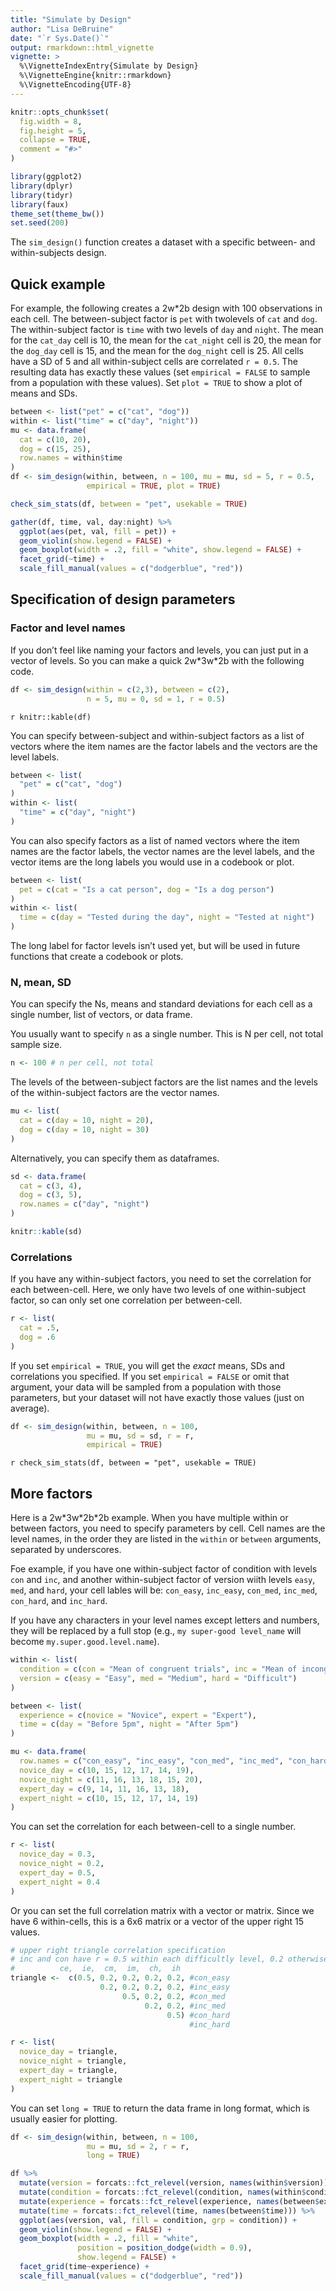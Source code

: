 ```yaml
---
title: "Simulate by Design"
author: "Lisa DeBruine"
date: "`r Sys.Date()`"
output: rmarkdown::html_vignette
vignette: >
  %\VignetteIndexEntry{Simulate by Design}
  %\VignetteEngine{knitr::rmarkdown}
  %\VignetteEncoding{UTF-8}
---
```


```r
knitr::opts_chunk$set(
  fig.width = 8,
  fig.height = 5,
  collapse = TRUE,
  comment = "#>"
)

library(ggplot2)
library(dplyr)
library(tidyr)
library(faux)
theme_set(theme_bw())
set.seed(200)
```

The `sim_design()` function creates a dataset with a specific between- and within-subjects design. 


## Quick example

For example, the following creates a 2w*2b design with 100 observations in each cell. The between-subject factor is `pet` with twolevels of `cat` and `dog`. The within-subject factor is `time` with two levels of `day` and `night`. The mean for the `cat_day` cell is 10, the mean for the `cat_night` cell is 20, the mean for the `dog_day` cell is 15, and the mean for the `dog_night` cell is 25. All cells have a SD of 5 and all within-subject cells are correlated <code>r = 0.5</code>. The resulting data has exactly these values (set `empirical = FALSE` to sample from a population with these values). Set `plot = TRUE` to show a plot of means and SDs.

```r
between <- list("pet" = c("cat", "dog"))
within <- list("time" = c("day", "night"))
mu <- data.frame(
  cat = c(10, 20),
  dog = c(15, 25),
  row.names = within$time
)
df <- sim_design(within, between, n = 100, mu = mu, sd = 5, r = 0.5, 
                 empirical = TRUE, plot = TRUE)
```


```r
check_sim_stats(df, between = "pet", usekable = TRUE)
```

```r
gather(df, time, val, day:night) %>%
  ggplot(aes(pet, val, fill = pet)) +
  geom_violin(show.legend = FALSE) +
  geom_boxplot(width = .2, fill = "white", show.legend = FALSE) +
  facet_grid(~time) +
  scale_fill_manual(values = c("dodgerblue", "red"))
```

## Specification of design parameters

### Factor and level names

If you don't feel like naming your factors and levels, you can just put in a vector of levels. So you can make a quick 2w\*3w\*2b with the following code.

```r
df <- sim_design(within = c(2,3), between = c(2), 
                 n = 5, mu = 0, sd = 1, r = 0.5)
```

`r knitr::kable(df)`

You can specify between-subject and within-subject factors as a list of vectors where the item names are the factor labels and the vectors are the level labels.

```r
between <- list(
  "pet" = c("cat", "dog")
)
within <- list(
  "time" = c("day", "night")
)
```

You can also specify factors as a list of named vectors where the item names are the factor labels, the vector names are the level labels, and the vector items are the long labels you would use in a codebook or plot.

```r
between <- list(
  pet = c(cat = "Is a cat person", dog = "Is a dog person")
)
within <- list(
  time = c(day = "Tested during the day", night = "Tested at night")
)
```

The long label for factor levels isn't used yet, but will be used in future functions that create a codebook or plots.


### N, mean, SD

You can specify the Ns, means and standard deviations for each cell as a single number, list of vectors, or data frame. 

You usually want to specify `n` as a single number. This is N per cell, not total sample size.

```r
n <- 100 # n per cell, not total
```

The levels of the between-subject factors are the list names and the levels of the within-subject factors are the vector names. 

```r
mu <- list(
  cat = c(day = 10, night = 20),
  dog = c(day = 10, night = 30)
)
```

Alternatively, you can specify them as dataframes.

```r
sd <- data.frame(
  cat = c(3, 4),
  dog = c(3, 5),
  row.names = c("day", "night")
)
```

```r
knitr::kable(sd)
```


### Correlations

If you have any within-subject factors, you need to set the correlation for each between-cell. Here, we only have two levels of one within-subject factor, so can only set one correlation per between-cell.

```r
r <- list(
  cat = .5,
  dog = .6
)
```

If you set `empirical = TRUE`, you will get the *exact* means, SDs and correlations you specified. If you set `empirical = FALSE` or omit that argument, your data will be sampled from a population with those parameters, but your dataset will not have exactly those values (just on average).

```r
df <- sim_design(within, between, n = 100, 
                 mu = mu, sd = sd, r = r,
                 empirical = TRUE)
```

`r check_sim_stats(df, between = "pet", usekable = TRUE)`

## More factors

Here is a 2w\*3w\*2b\*2b example. When you have multiple within or between factors, you need to specify parameters by cell. Cell names are the level names, in the order they are listed in the `within` or `between` arguments, separated by underscores. 

Foe example, if you have one within-subject factor of condition with levels `con` and `inc`, and another within-subject factor of version wiith levels `easy`, `med`, and `hard`, your cell lables will be: `con_easy`, `inc_easy`, `con_med`, `inc_med`, `con_hard`, and `inc_hard`.

If you have any characters in your level names except letters and numbers, they will be replaced by a full stop (e.g., `my super-good level_name` will become `my.super.good.level.name`).

```r
within <- list(
  condition = c(con = "Mean of congruent trials", inc = "Mean of incongruent trials"),
  version = c(easy = "Easy", med = "Medium", hard = "Difficult")
)

between <- list(
  experience = c(novice = "Novice", expert = "Expert"),
  time = c(day = "Before 5pm", night = "After 5pm")
)

mu <- data.frame(
  row.names = c("con_easy", "inc_easy", "con_med", "inc_med", "con_hard", "inc_hard"),
  novice_day = c(10, 15, 12, 17, 14, 19),
  novice_night = c(11, 16, 13, 18, 15, 20),
  expert_day = c(9, 14, 11, 16, 13, 18),
  expert_night = c(10, 15, 12, 17, 14, 19)
)
```

You can set the correlation for each between-cell to a single number.

```r
r <- list(
  novice_day = 0.3,
  novice_night = 0.2,
  expert_day = 0.5,
  expert_night = 0.4
)
```

Or you can set the full correlation matrix with a vector or matrix. Since we have 6 within-cells, this is a 6x6 matrix or a vector of the upper right 15 values.

```r
# upper right triangle correlation specification
# inc and con have r = 0.5 within each difficultly level, 0.2 otherwise
#          ce,  ie,  cm,  im,  ch,  ih
triangle <-  c(0.5, 0.2, 0.2, 0.2, 0.2, #con_easy
                    0.2, 0.2, 0.2, 0.2, #inc_easy
                         0.5, 0.2, 0.2, #con_med
                              0.2, 0.2, #inc_med
                                   0.5) #con_hard
                                        #inc_hard

r <- list(
  novice_day = triangle,
  novice_night = triangle,
  expert_day = triangle,
  expert_night = triangle
)
```

You can set `long = TRUE` to return the data frame in long format, which is usually easier for plotting. 

```r
df <- sim_design(within, between, n = 100, 
                 mu = mu, sd = 2, r = r, 
                 long = TRUE)
```


```r
df %>%
  mutate(version = forcats::fct_relevel(version, names(within$version))) %>%
  mutate(condition = forcats::fct_relevel(condition, names(within$condition))) %>%
  mutate(experience = forcats::fct_relevel(experience, names(between$experience))) %>%
  mutate(time = forcats::fct_relevel(time, names(between$time))) %>%
  ggplot(aes(version, val, fill = condition, grp = condition)) +
  geom_violin(show.legend = FALSE) +
  geom_boxplot(width = .2, fill = "white", 
               position = position_dodge(width = 0.9), 
               show.legend = FALSE) +
  facet_grid(time~experience) +
  scale_fill_manual(values = c("dodgerblue", "red"))
```

